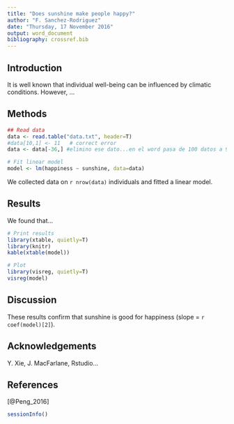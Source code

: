 ```yaml
---
title: "Does sunshine make people happy?"
author: "F. Sanchez-Rodriguez"
date: "Thursday, 17 November 2016"
output: word_document
bibliography: crossref.bib
---
```



Introduction
------------

It is well known that individual well-being can be influenced by climatic conditions. However, ...


Methods
-------

```r
## Read data
data <- read.table("data.txt", header=T)
#data[10,1] <- 11   # correct error
data <- data[-36,] #elimino ese dato...en el word pasa de 100 datos a 99

# Fit linear model
model <- lm(happiness ~ sunshine, data=data)

```

We collected data on `r nrow(data)` individuals and fitted a linear model.



Results
-------

We found that...

```r
# Print results
library(xtable, quietly=T)
library(knitr)
kable(xtable(model)) 
```

```r
# Plot
library(visreg, quietly=T)
visreg(model)

```

Discussion
----------

These results confirm that sunshine is good for happiness (slope = `r coef(model)[2]`).


Acknowledgements
----------------

Y. Xie, J. MacFarlane, Rstudio...


References
----------

[@Peng_2016]



```r
sessionInfo()
```

